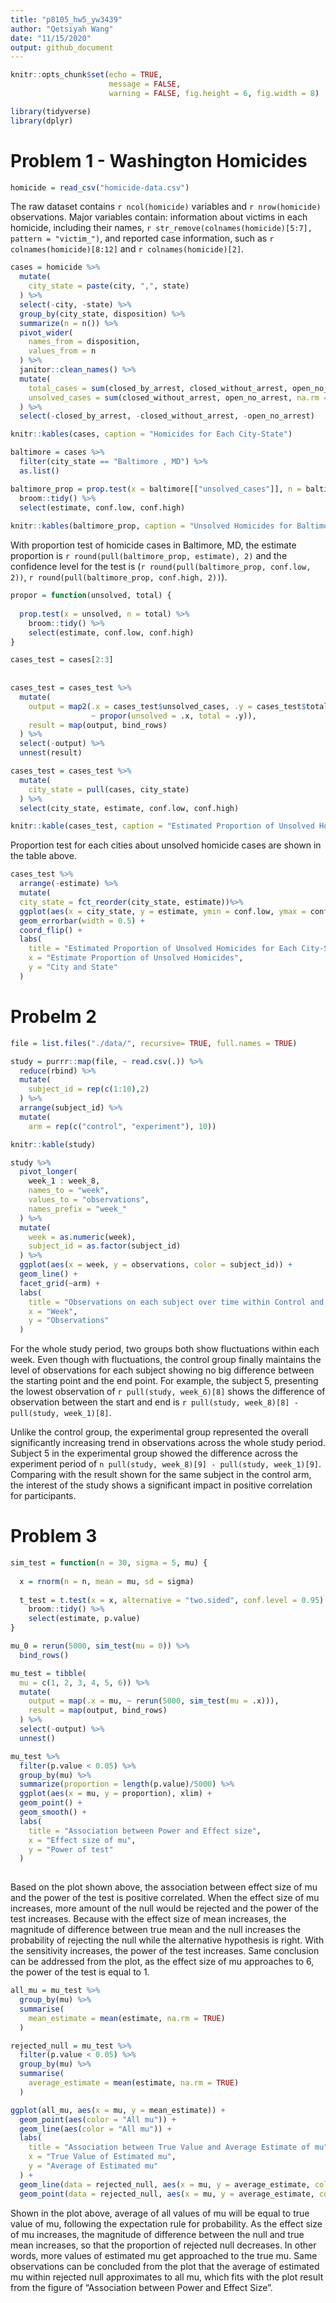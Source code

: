 ```yaml
---
title: "p8105_hw5_yw3439"
author: "Qetsiyah Wang"
date: "11/15/2020"
output: github_document
---
```


```r
knitr::opts_chunk$set(echo = TRUE,
                      message = FALSE,
                      warning = FALSE, fig.height = 6, fig.width = 8)

library(tidyverse)
library(dplyr)
```

# Problem 1 - Washington Homicides

```r
homicide = read_csv("homicide-data.csv")
```
  The raw dataset contains `r ncol(homicide)` variables and `r nrow(homicide)` observations. Major variables contain: information about victims in each homicide, including their names, `r str_remove(colnames(homicide)[5:7], pattern = "victim_")`, and reported case information, such as `r colnames(homicide)[8:12]` and `r colnames(homicide)[2]`. 

```r

cases = homicide %>%
  mutate(
    city_state = paste(city, ",", state)
  ) %>%
  select(-city, -state) %>%
  group_by(city_state, disposition) %>%
  summarize(n = n()) %>%
  pivot_wider(
    names_from = disposition,
    values_from = n
  ) %>%
  janitor::clean_names() %>%
  mutate(
    total_cases = sum(closed_by_arrest, closed_without_arrest, open_no_arrest, na.rm = TRUE),
    unsolved_cases = sum(closed_without_arrest, open_no_arrest, na.rm = TRUE)
  ) %>%
  select(-closed_by_arrest, -closed_without_arrest, -open_no_arrest)

knitr::kables(cases, caption = "Homicides for Each City-State")

```


```r

baltimore = cases %>%
  filter(city_state == "Baltimore , MD") %>%
  as.list()

baltimore_prop = prop.test(x = baltimore[["unsolved_cases"]], n = baltimore[["total_cases"]]) %>%
  broom::tidy() %>%
  select(estimate, conf.low, conf.high)
  
knitr::kables(baltimore_prop, caption = "Unsolved Homicides for Baltimore")
```
  With proportion test of homicide cases in Baltimore, MD, the estimate proportion is `r round(pull(baltimore_prop, estimate), 2)` and the confidence level for the test is (`r round(pull(baltimore_prop, conf.low, 2))`, `r round(pull(baltimore_prop, conf.high, 2))`).
  
```r

propor = function(unsolved, total) {
  
  prop.test(x = unsolved, n = total) %>%
    broom::tidy() %>%
    select(estimate, conf.low, conf.high)
}

cases_test = cases[2:3]
  
  
cases_test = cases_test %>%
  mutate(
    output = map2(.x = cases_test$unsolved_cases, .y = cases_test$total_cases, 
                  ~ propor(unsolved = .x, total = .y)),
    result = map(output, bind_rows)
  ) %>%
  select(-output) %>%
  unnest(result)

cases_test = cases_test %>%
  mutate(
    city_state = pull(cases, city_state)
  ) %>%
  select(city_state, estimate, conf.low, conf.high)

knitr::kable(cases_test, caption = "Estimated Proportion of Unsolved Homicides for Each City-State")

```


  Proportion test for each cities about unsolved homicide cases are shown in the table above.

```r

cases_test %>%
  arrange(-estimate) %>% 
  mutate(
  city_state = fct_reorder(city_state, estimate))%>%
  ggplot(aes(x = city_state, y = estimate, ymin = conf.low, ymax = conf.high)) +
  geom_errorbar(width = 0.5) +
  coord_flip() +
  labs(
    title = "Estimated Proportion of Unsolved Homicides for Each City-State",
    x = "Estimate Proportion of Unsolved Homicides",
    y = "City and State"
  )

```


# Probelm 2

```r

file = list.files("./data/", recursive= TRUE, full.names = TRUE) 

study = purrr::map(file, ~ read.csv(.)) %>%
  reduce(rbind) %>%
  mutate(
    subject_id = rep(c(1:10),2)
  ) %>%
  arrange(subject_id) %>%
  mutate(
    arm = rep(c("control", "experiment"), 10))

knitr::kable(study)

study %>%
  pivot_longer(
    week_1 : week_8,
    names_to = "week",
    values_to = "observations",
    names_prefix = "week_"
  ) %>%
  mutate(
    week = as.numeric(week),
    subject_id = as.factor(subject_id)
  ) %>%
  ggplot(aes(x = week, y = observations, color = subject_id)) +
  geom_line() +
  facet_grid(~arm) +
  labs(
    title = "Observations on each subject over time within Control and Experimental group",
    x = "Week",
    y = "Observations"
  )

```
  For the whole study period, two groups both show fluctuations within each week. Even though with fluctuations, the control group finally maintains the level of observations for each subject showing no big difference between the starting point and the end point. For example, the subject 5, presenting the lowest observation of `r pull(study, week_6)[8]` shows the difference of observation between the start and end is `r pull(study, week_8)[8] - pull(study, week_1)[8]`. 
  
  Unlike the control group, the experimental group represented the overall significantly increasing trend in observations across the whole study period. Subject 5 in the experimental group showed the difference across the experiment period of `n pull(study, week_8)[9] - pull(study, week_1)[9]`. Comparing with the result shown for the same subject in the control arm, the interest of the study shows a significant impact in positive correlation for participants. 
  
# Problem 3

```r

sim_test = function(n = 30, sigma = 5, mu) {
  
  x = rnorm(n = n, mean = mu, sd = sigma)
  
  t_test = t.test(x = x, alternative = "two.sided", conf.level = 0.95) %>%
    broom::tidy() %>%
    select(estimate, p.value)
}

mu_0 = rerun(5000, sim_test(mu = 0)) %>%
  bind_rows()

mu_test = tibble(
  mu = c(1, 2, 3, 4, 5, 6)) %>%
  mutate(
    output = map(.x = mu, ~ rerun(5000, sim_test(mu = .x))),
    result = map(output, bind_rows)
  ) %>%
  select(-output) %>%
  unnest()
```

```r

mu_test %>%
  filter(p.value < 0.05) %>%
  group_by(mu) %>%
  summarize(proportion = length(p.value)/5000) %>%
  ggplot(aes(x = mu, y = proportion), xlim) +
  geom_point() +
  geom_smooth() +
  labs(
    title = "Association between Power and Effect size",
    x = "Effect size of mu",
    y = "Power of test"
  )
  
```

  Based on the plot shown above, the association between effect size of mu and the power of the test is positive correlated. When the effect size of mu increases, more amount of the null would be rejected and the power of the test increases. Because with the effect size of mean increases, the magnitude of difference between true mean and the null increases the probability of rejecting the null while the alternative hypothesis is right. With the sensitivity increases, the power of the test increases. Same conclusion can be addressed from the plot, as the effect size of mu approaches to 6, the power of the test is equal to 1.

```r

all_mu = mu_test %>%
  group_by(mu) %>%
  summarise(
    mean_estimate = mean(estimate, na.rm = TRUE)
  )

rejected_null = mu_test %>%
  filter(p.value < 0.05) %>%
  group_by(mu) %>%
  summarise(
    average_estimate = mean(estimate, na.rm = TRUE)
  )

ggplot(all_mu, aes(x = mu, y = mean_estimate)) +
  geom_point(aes(color = "All mu")) +
  geom_line(aes(color = "All mu")) +
  labs(
    title = "Association between True Value and Average Estimate of mu",
    x = "True Value of Estimated mu",
    y = "Average of Estimated mu"
  ) +
  geom_line(data = rejected_null, aes(x = mu, y = average_estimate, color = "Rejected mu")) +
  geom_point(data = rejected_null, aes(x = mu, y = average_estimate, color = "Rejected mu"))


```
   
   Shown in the plot above, average of all values of mu will be equal to true value of mu, following the expectation rule for probability. As the effect size of mu increases, the magnitude of difference between the null and true mean increases, so that the proportion of rejected null decreases. In other words, more values of estimated mu get approached to the true mu. Same observations can be concluded from the plot that the average of estimated mu within rejected null approximates to all mu, which fits with the plot result from the figure of "Association between Power and Effect Size".




